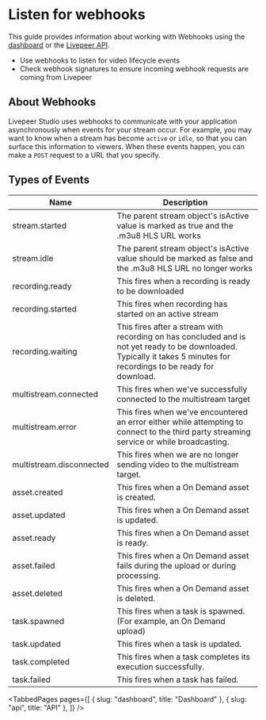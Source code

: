 
<head>
  <title>Listen for webhooks | Livepeer Studio Docs</title>
  <meta
    property="og:title"
    content="Listen for webhooks | Livepeer Studio Docs"
  />
</head>

# Listen for webhooks

This guide provides information about working with Webhooks using the 
[dashboard](./dashboard) or the [Livepeer API](./api).

- Use webhooks to listen for video lifecycle events
- Check webhook signatures to ensure incoming webhook requests are coming from
  Livepeer

## About Webhooks

Livepeer Studio uses webhooks to communicate with your application
asynchronously when events for your stream occur. For example, you may want to
know when a stream has become `active` or `idle`, so that you can surface this
information to viewers. When these events happen, you can make a `POST` request
to a URL that you specify.

## Types of Events

| Name                     | Description                                                                                                                                                            |
| ------------------------ | ---------------------------------------------------------------------------------------------------------------------------------------------------------------------- |
| stream.started           | The parent stream object's isActive value is marked as true and the .m3u8 HLS URL works                                                                                |
| stream.idle              | The parent stream object's isActive value should be marked as false and the .m3u8 HLS URL no longer works                                                              |
| recording.ready          | This fires when a recording is ready to be downloaded                                                                                                                  |
| recording.started        | This fires when recording has started on an active stream                                                                                                              |
| recording.waiting        | This fires after a stream with recording on has concluded and is not yet ready to be downloaded. Typically it takes 5 minutes for recordings to be ready for download. |
| multistream.connected    | This fires when we've successfully connected to the multistream target                                                                                                 |
| multistream.error        | This fires when we've encountered an error either while attempting to connect to the third party streaming service or while broadcasting.                              |
| multistream.disconnected | This fires when we are no longer sending video to the multistream target.                                                                                              |
| asset.created            | This fires when a On Demand asset is created.                                                                                                                          |
| asset.updated            | This fires when a On Demand asset is updated.                                                                                                                          |
| asset.ready              | This fires when a On Demand asset is ready.                                                                                                                            |
| asset.failed             | This fires when a On Demand asset fails during the upload or during processing.                                                                                        |
| asset.deleted            | This fires when a On Demand asset is deleted.                                                                                                                          |
| task.spawned             | This fires when a task is spawned. (For example, an On Demand upload)                                                                                                  |
| task.updated             | This fires when a task is updated.                                                                                                                                     |
| task.completed           | This fires when a task completes its execution successfully.                                                                                                           |
| task.failed              | This fires when a task has failed.   

<TabbedPages
  pages={[
    { slug: "dashboard", title: "Dashboard" },
    { slug: "api", title: "API" },
  ]}
/>

